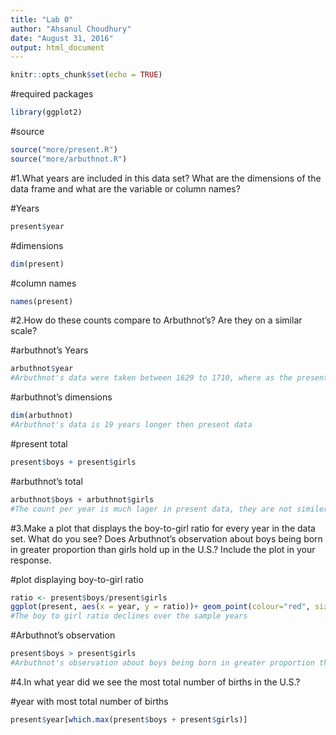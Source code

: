 ---
title: "Lab 0"
author: "Ahsanul Choudhury"
date: "August 31, 2016"
output: html_document
---

```{r setup, include=FALSE}
knitr::opts_chunk$set(echo = TRUE)
```

#required packages
```{r packages, include=TRUE}

library(ggplot2)
```

#source
```{r source, include=TRUE}
source("more/present.R")
source("more/arbuthnot.R")
```

#1.What years are included in this data set? What are the dimensions of the data frame and what are the variable or column names?

#Years
```{r years, include=TRUE}
present$year
```

#dimensions
```{r dimensions, include=TRUE}
dim(present)
```

#column names
```{r columns, include=TRUE}
names(present)
```

#2.How do these counts compare to Arbuthnot's? Are they on a similar scale?

#arbuthnot's Years
```{r arbuthnot_years, include=TRUE}
arbuthnot$year
#Arbuthnot's data were taken between 1629 to 1710, where as the present data were taken between 1940 to 2002
```

#arbuthnot's dimensions
```{r arbuthnot_dimensions, include=TRUE}
dim(arbuthnot)
#Arbuthnot's data is 19 years longer then present data
```

#present total
```{r total, include=TRUE}
present$boys + present$girls
```

#arbuthnot's total
```{r arbuthnot_total, include=TRUE}
arbuthnot$boys + arbuthnot$girls
#The count per year is much lager in present data, they are not similer in scale
```

#3.Make a plot that displays the boy-to-girl ratio for every year in the data set. What do you see? Does Arbuthnot's observation about boys being born in greater proportion than girls hold up in the U.S.? Include the plot in your response.

#plot displaying boy-to-girl ratio
```{r plot, include=TRUE}
ratio <- present$boys/present$girls
ggplot(present, aes(x = year, y = ratio))+ geom_point(colour="red", size = 1)
#The boy to girl ratio declines over the sample years
```

#Arbuthnot's observation
```{r observation, include=TRUE}
present$boys > present$girls
#Arbuthnot's observation about boys being born in greater proportion than girls hold up in the U.S.
```


#4.In what year did we see the most total number of births in the U.S.? 

#year with most total number of births
```{r most, include=TRUE}
present$year[which.max(present$boys + present$girls)]
```